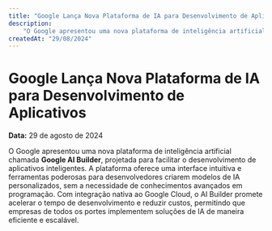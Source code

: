 ```yaml
---
title: "Google Lança Nova Plataforma de IA para Desenvolvimento de Aplicativos"
description:
    "O Google apresentou uma nova plataforma de inteligência artificial chamada Google AI Builder"
createdAt: "29/08/2024"
---
```


# Google Lança Nova Plataforma de IA para Desenvolvimento de Aplicativos

**Data:** 29 de agosto de 2024

O Google apresentou uma nova plataforma de inteligência artificial chamada **Google AI Builder**, projetada para facilitar o desenvolvimento de aplicativos inteligentes. A plataforma oferece uma interface intuitiva e ferramentas poderosas para desenvolvedores criarem modelos de IA personalizados, sem a necessidade de conhecimentos avançados em programação. Com integração nativa ao Google Cloud, o AI Builder promete acelerar o tempo de desenvolvimento e reduzir custos, permitindo que empresas de todos os portes implementem soluções de IA de maneira eficiente e escalável.
